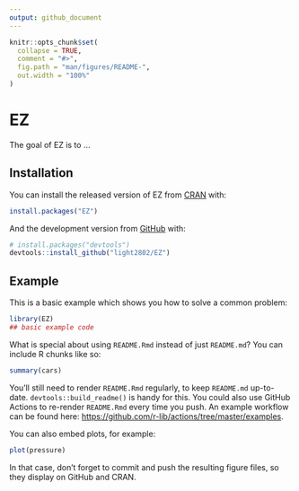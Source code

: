 ```yaml
---
output: github_document
---
```


<!-- README.md is generated from README.Rmd. Please edit that file -->

```r
knitr::opts_chunk$set(
  collapse = TRUE,
  comment = "#>",
  fig.path = "man/figures/README-",
  out.width = "100%"
)
```

# EZ

<!-- badges: start -->
<!-- badges: end -->

The goal of EZ is to ...

## Installation

You can install the released version of EZ from [CRAN](https://CRAN.R-project.org) with:

``` r
install.packages("EZ")
```

And the development version from [GitHub](https://github.com/) with:

``` r
# install.packages("devtools")
devtools::install_github("light2802/EZ")
```
## Example

This is a basic example which shows you how to solve a common problem:

```r
library(EZ)
## basic example code
```

What is special about using `README.Rmd` instead of just `README.md`? You can include R chunks like so:

```r
summary(cars)
```

You'll still need to render `README.Rmd` regularly, to keep `README.md` up-to-date. `devtools::build_readme()` is handy for this. You could also use GitHub Actions to re-render `README.Rmd` every time you push. An example workflow can be found here: <https://github.com/r-lib/actions/tree/master/examples>.

You can also embed plots, for example:

```r
plot(pressure)
```

In that case, don't forget to commit and push the resulting figure files, so they display on GitHub and CRAN.
